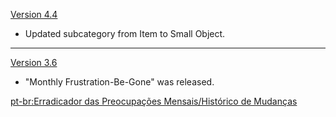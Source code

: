{{Change History/Header}}
[[Version 4.4]]
* Updated subcategory from Item to Small Object.
----
[[Version 3.6]]
* "Monthly Frustration-Be-Gone" was released.
<noinclude>
[[pt-br:Erradicador das Preocupações Mensais/Histórico de Mudanças]]
</noinclude>
